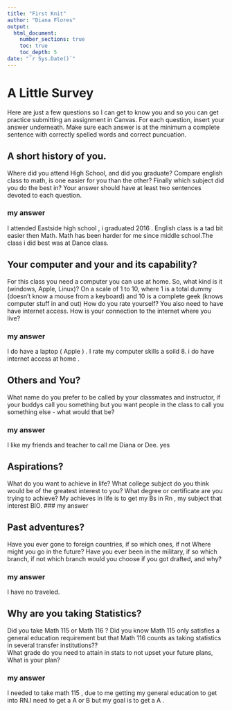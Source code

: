 ```yaml
---
title: "First Knit"
author: "Diana Flores"
output: 
  html_document:
    number_sections: true
    toc: true
    toc_depth: 5
date: "`r Sys.Date()`"   
---
```


# A Little Survey

Here are just a few questions so I can get to know you and so you can get practice submitting an assignment in Canvas.  For each question, insert your answer underneath. Make sure each answer is at the minimum a complete sentence with correctly spelled words and correct puncuation. 

## A short history of you.  
Where did you attend High School, and did you graduate? Compare english class to math, is one easier for you than the other? Finally which subject did you do the best in? Your answer should have at least two sentences devoted to each question.  
  
### my answer 
I attended Eastside high school , i graduated 2016 . English class is a tad bit easier then Math. Math has been harder for me since middle school.The class i did best was at Dance class. 
  

     


## Your computer and your and its capability?  
 For this class  you need a computer you can use at home.  So, what kind is it (windows, Apple, Linux)?  On a scale of 1 to 10, where 1 is a total dummy (doesn't know a mouse from a keyboard) and 10 is a complete geek (knows computer stuff in and out) How do you rate yourself?  You also need to have have internet access. How is your connection to the internet where you live?

### my answer   
  I do have a laptop ( Apple ) . I rate my computer skills a soild 8. i do have internet access at home . 
   

## Others and You?   
What name do you prefer to be called by your classmates and instructor, if your buddys call you something but you want people in the class to call you something else - what would that be? 

### my answer     
 I like my friends and teacher to call me Diana or Dee.
   yes 
 




## Aspirations?   
What do you want to achieve in life?  What college subject do you think would be of the greatest interest to you? What degree or certificate are you trying to achieve?
My achieves in life is to get my Bs in Rn , my subject that interest BIO. 
### my answer     
  
   
 




## Past adventures?  
Have you ever gone to foreign countries, if so which ones, if not Where might you go in the future?  Have you ever been in the military, if so which branch, if not which branch would you choose if you got drafted, and why?

### my answer     
  I have no traveled.
   
  




## Why are you taking Statistics?  
Did you take Math 115 or Math 116 ?  Did you know Math 115 only satisfies a general education requirement but that Math 116 counts as taking statistics in several transfer institutions??  
What grade do you need to attain in stats to not upset your future plans, What is your plan?  
 

### my answer     
  I needed to take math 115 , due to me getting  my general education to get into RN.I need to get a A or B but my goal is to get a A . 
   
 






  




